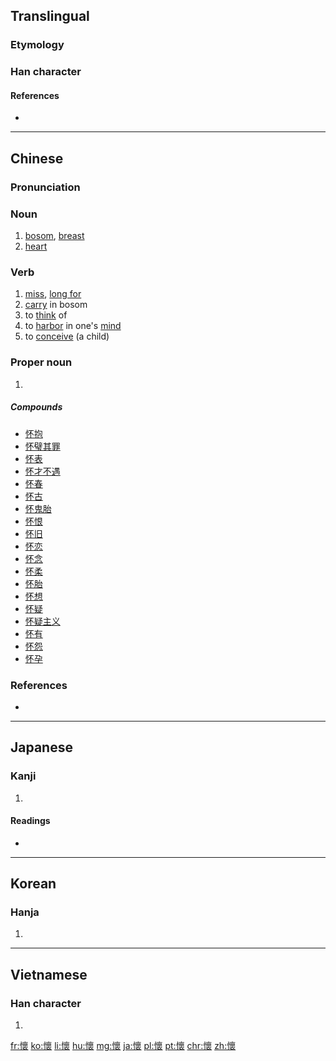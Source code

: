 {{also|懐}}
==Translingual==
{{Han simplified forms|懷|懐|怀}}

===Etymology===
{{Han compound|心|褱|c1=s|c2=p|t1=heart|ls=psc}}

===Han character===
{{Han char|rn=61|rad=心|as=16|sn=19|four=94032|canj=PYWV|ids=⿰忄褱}}

====References====
* {{Han ref|kx=0408.170|dkj=11456|dj=0749.150|hdz=42369.100|uh=61F7|ud=25079|bh=C368|bd=50024}}

----

==Chinese==
{{zh-forms|s=怀}}

===Pronunciation===
{{zh-pron
|m=huái|ma=Zh-huái.ogg
|c=waai4
|h=pfs=fài/hông
|md=
|mn=
|w=
|mc=y
|oc=y
|cat=n,v,propn
}}

===Noun===
{{zh-noun}}

# [[bosom]], [[breast]]
# [[heart]] {{gloss|emotional and non-anatomical}}

===Verb===
{{zh-verb}}

# [[miss]], [[long for]]
# [[carry]] in bosom {{rfgloss}}
# to [[think]] of
# to [[harbor]] in one's [[mind]]
# to [[conceive]] (a child)
#: {{zh-l|懷胎}}

===Proper noun===
{{zh-proper noun}}

# {{surname|lang=zh}}

=====Compounds=====
* [[怀抱]]
* [[怀璧其罪]]
* [[怀表]]
* [[怀才不遇]]
* [[怀春]]
* [[怀古]]
* [[怀鬼胎]]
* [[怀恨]]
* [[怀旧]]
* [[怀恋]]
* [[怀念]]
* [[怀柔]]
* [[怀胎]]
* [[怀想]]
* [[怀疑]]
* [[怀疑主义]]
* [[怀有]]
* [[怀怨]]
* [[怀孕]]

===References===
* {{R:CC-CEDICT}}

----

==Japanese==

===Kanji===
{{ja-kanji|grade=|rs=心16|style=ky|shin=懐}}

# {{defn|lang=ja|sort=心16}}

====Readings====
* {{ja-readings|on=[[かい]] (kai)|kun=[[なつく]] (natsuku), [[ふところ]] (futokoro)}}

----

==Korean==

===Hanja===
{{ko-hanja|hangeul=회|eumhun=|rv=hoe|mr=hoe|y=hoy}}

# {{defn|lang=ko|sort=心16}}

----

==Vietnamese==

===Han character===
{{vi-hantu|[[hoài]]|rs=心16}}

# {{defn|lang=vi|sort=心16}}

[[fr:懷]]
[[ko:懷]]
[[li:懷]]
[[hu:懷]]
[[mg:懷]]
[[ja:懷]]
[[pl:懷]]
[[pt:懷]]
[[chr:懷]]
[[zh:懷]]